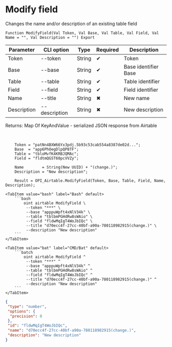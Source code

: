 ﻿---
sidebar_position: 2
description: Modify field and other functions to work with Airtable in the Open Integration Package, a free open-source integration library for 1C:Enterprise 8, OneScript and CLI
keywords: [1C, 1С, 1С:Enterprise, 1С:Enterprise 8.3, API, Integration, Services, Exchange, OneScript, CLI, Airtable]
---


# Modify field
 Changes the name and/or description of an existing table field



`Function ModifyField(Val Token, Val Base, Val Table, Val Field, Val Name = "", Val Description = "") Export`

  | Parameter | CLI option | Type | Required | Description |
  |-|-|-|-|-|
  | Token | --token | String | &#x2714; | Token |
  | Base | --base | String | &#x2714; | Base identifier Base |
  | Table | --table | String | &#x2714; | Table identifier |
  | Field | --field | String | &#x2714; | Field identifier |
  | Name | --title | String | &#x2716; | New name |
  | Description | --description | String | &#x2716; | New description |

  
  Returns:  Map Of KeyAndValue - serialized JSON response from Airtable

<br/>



```bsl title="1C:Enterprise/OneScript code example"
    Token = "patNn4BXW66Yx3pdj.5b93c53cab554a8387de02d...";
    Base  = "app6PhOegDlpQP8TF";
    Table = "tbloMvfK4KRBJQMAc";
    Field = "fldtmQGST60pcVVZy";

    Name        = String(New UUID) + "(change.)";
    Description = "New description";

    Result = OPI_Airtable.ModifyField(Token, Base, Table, Field, Name, Description);
```
 

 <Tabs>
  
    <TabItem value="bash" label="Bash" default>
        ```bash
            oint airtable ModifyField \
             --token "***" \
             --base "apppuWpft4xNlV34k" \
             --table "tblbmPGHdRw8sWAio" \
             --field "fldwMqIgT4WoJbIQc" \
             --title "d70ecc4f-27cc-40bf-a90a-780118982915(change.)" \
             --description "New description"
        ```
    </TabItem>
  
    <TabItem value="bat" label="CMD/Bat" default>
        ```batch
            oint airtable ModifyField ^
             --token "***" ^
             --base "apppuWpft4xNlV34k" ^
             --table "tblbmPGHdRw8sWAio" ^
             --field "fldwMqIgT4WoJbIQc" ^
             --title "d70ecc4f-27cc-40bf-a90a-780118982915(change.)" ^
             --description "New description"
        ```
    </TabItem>
</Tabs>


```json title="Result"
{
 "type": "number",
 "options": {
  "precision": 0
 },
 "id": "fldwMqIgT4WoJbIQc",
 "name": "d70ecc4f-27cc-40bf-a90a-780118982915(change.)",
 "description": "New description"
}
```
